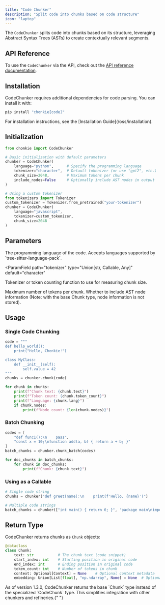 ```yaml
---
title: "Code Chunker"
description: "Split code into chunks based on code structure"
icon: "laptop"
---
```


The `CodeChunker` splits code into chunks based on its structure, leveraging Abstract Syntax Trees (ASTs) to create contextually relevant segments.

## API Reference

To use the `CodeChunker` via the API, check out the [API reference documentation](../../api/chunkers/code-chunker).

## Installation

CodeChunker requires additional dependencies for code parsing. You can install it with:

```bash
pip install "chonkie[code]"
```

<Info>
  For installation instructions, see the [Installation
  Guide](/oss/installation).
</Info>

## Initialization

```python
from chonkie import CodeChunker

# Basic initialization with default parameters
chunker = CodeChunker(
    language="python",      # Specify the programming language
    tokenizer="character",  # Default tokenizer (or use "gpt2", etc.)
    chunk_size=2048,        # Maximum tokens per chunk
    include_nodes=False     # Optionally include AST nodes in output
)

# Using a custom tokenizer
from tokenizers import Tokenizer
custom_tokenizer = Tokenizer.from_pretrained("your-tokenizer")
chunker = CodeChunker(
    language="javascript",
    tokenizer=custom_tokenizer,
    chunk_size=2048
)
```

## Parameters

<ParamField path="language" type="str" required>
  The programming language of the code. Accepts languages supported by
  `tree-sitter-language-pack`.
</ParamField>

<ParamField
  path="tokenizer"
  type="Union[str, Callable, Any]"
  default="character"
>
  Tokenizer or token counting function to use for measuring chunk size.
</ParamField>

<ParamField path="chunk_size" type="int" default="2048">
  Maximum number of tokens per chunk.
</ParamField>

<ParamField path="include_nodes" type="bool" default="False">
  Whether to include AST node information (Note: with the base Chunk type, node
  information is not stored).
</ParamField>

## Usage

### Single Code Chunking

```python
code = """
def hello_world():
    print("Hello, Chonkie!")

class MyClass:
    def __init__(self):
        self.value = 42
"""
chunks = chunker.chunk(code)

for chunk in chunks:
    print(f"Chunk text: {chunk.text}")
    print(f"Token count: {chunk.token_count}")
    print(f"Language: {chunk.lang}")
    if chunk.nodes:
        print(f"Node count: {len(chunk.nodes)}")
```

### Batch Chunking

```python
codes = [
    "def func1():\n    pass",
    "const x = 10;\nfunction add(a, b) { return a + b; }"
]
batch_chunks = chunker.chunk_batch(codes)

for doc_chunks in batch_chunks:
    for chunk in doc_chunks:
        print(f"Chunk: {chunk.text}")
```

### Using as a Callable

```python
# Single code string
chunks = chunker("def greet(name):\n    print(f'Hello, {name}')")

# Multiple code strings
batch_chunks = chunker(["int main() { return 0; }", "package main\nimport \"fmt\"\nfunc main() { fmt.Println(\"Hi\") }"])
```

## Return Type

CodeChunker returns chunks as `Chunk` objects:

```python
@dataclass
class Chunk:
    text: str           # The chunk text (code snippet)
    start_index: int    # Starting position in original code
    end_index: int      # Ending position in original code
    token_count: int    # Number of tokens in chunk
    context: Optional[Context] = None    # Optional context metadata
    embedding: Union[List[float], "np.ndarray", None] = None  # Optional embedding vector
```

<Note>
  As of version 1.3.0, CodeChunker returns the base `Chunk` type instead of the
  specialized `CodeChunk` type. This simplifies integration with other chunkers
  and refineries.{" "}
</Note>
